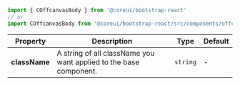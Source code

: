 
```jsx
import { COffcanvasBody } from '@coreui/bootstrap-react'
// or
import COffcanvasBody from '@coreui/bootstrap-react/src/components/offcanvas/COffcanvasBody'
```

| Property | Description | Type | Default |
| --- | --- | --- | --- |
| **className** | A string of all className you want applied to the base component. | `string` | - |
